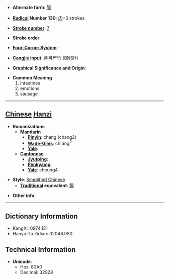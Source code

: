 * '''Alternate form''': [[腸]]

* '''[[Wiktionary:Chinese radical index| Radical]] Number 130''': [[Wiktionary:Chinese radical index 肉|肉]]+3 strokes

* '''[[Wiktionary:Chinese total strokes index|Stroke number]]''': [[Wiktionary:Chinese total strokes index 7|7]]

* '''Stroke order''': 

* '''[[Wiktionary:Chinese four corner index|Four-Corner System]]''': 

* '''[[Wiktionary:Chinese Cangjie index|Cangjie input]]''': 月弓尸竹 (BNSH)

* '''Graphical Significance and Origin''': 

* '''Common Meaning'''
*#intestines
*# emotions
*# sausage


----

== [[Chinese]] [[Hanzi]] ==

* '''Romanizations'''
** '''[[Mandarin]]'''
*** '''[[Pinyin]]''': cháng (chang2)
*** '''[[Wade-Giles]]''': ch'ang<sup>2</sup>
*** '''[[Yale]]''': 
** '''[[Cantonese]]'''
*** '''[[Jyutping]]''':
*** '''[[Penkyamp]]''': 
*** '''[[Yale]]''': cheung4

* '''Style''': [[Simplified Chinese]] 
** '''[[Traditional Chinese|Traditional]] equivalent''': [[腸]]

* '''Other info''': 

----

== Dictionary Information ==

* KangXi: 0974.131
* Hanyu Da Zidian: 32046.080

== Technical Information ==

* '''Unicode''':
** Hex: 80A0
** Decimal: 32928